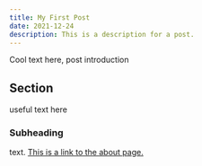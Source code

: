 ```yaml
---
title: My First Post
date: 2021-12-24
description: This is a description for a post.
---
```

Cool text here, post introduction

## Section
useful text here

### Subheading
text.
[This is a link to the about page.](/about)
